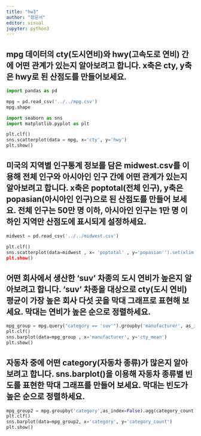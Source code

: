 ```yaml
---
title: "hw3"
author: "정은서"
editor: visual
jupyter: python3
---
```


## mpg 데이터의 cty(도시연비)와 hwy(고속도로 연비) 간에 어떤 관계가 있는지 알아보려고 합니다. x축은 cty, y축은 hwy로 된 산점도를 만들어보세요.

```python
import pandas as pd

mpg = pd.read_csv('../../mpg.csv')
mpg.shape
```

```python
import seaborn as sns
import matplotlib.pyplot as plt

plt.clf()
sns.scatterplot(data = mpg, x='cty', y='hwy')
plt.show()
```

## 미국의 지역별 인구통계 정보를 담은 midwest.csv를 이용해 전체 인구와 아시아인 인구 간에 어떤 관계가 있는지 알아보려고 합니다. x축은 poptotal(전체 인구), y축은 popasian(아시아인 인구)으로 된 산점도를 만들어 보세요. 전체 인구는 50만 명 이하, 아시아인 인구는 1만 명 이하인 지역만 산점도에 표시되게 설정하세요.

```python
midwest = pd.read_csv('../../midwest.csv')

plt.clf()
sns.scatterplot(data=midwest , x= 'poptotal' , y='popasian'').set(xlim = [0,500000], ylim=[0,10000])
plt.show()
```

## 어떤 회사에서 생산한 'suv' 차종의 도시 연비가 높은지 알아보려고 합니다. 'suv' 차종을 대상으로 cty(도시 연비) 평균이 가장 높은 회사 다섯 곳을 막대 그래프로 표현해 보세요. 막대는 연비가 높은 순으로 정렬하세요.

```python
mpg_group = mpg.query("category == 'suv'").groupby('manufacturer', as_index=False).agg(cty_mean = ('cty', 'mean')).sort_values('cty_mean', ascending=False)
plt.clf()
sns.barplot(data=mpg_group , x='manufacturer', y='cty_mean')
plt.show()
```

## 자동차 중에 어떤 category(자동차 종류)가 많은지 알아보려고 합니다. sns.barplot()을 이용해 자동차 종류별 빈도를 표현한 막대 그래프를 만들어 보세요. 막대는 빈도가 높은 순으로 정렬하세요.
```python
mpg_group2 = mpg.groupby('category',as_index=False).agg(category_count = ('category', 'count') ).sort_values('category_count' , ascending = False)
plt.clf()
sns.barplot(data=mpg_group2, x='category', y='category_count')
plt.show()
```

